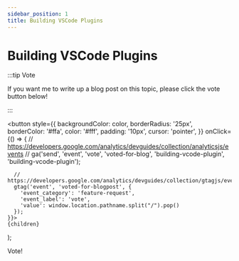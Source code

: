```yaml
---
sidebar_position: 1
title: Building VSCode Plugins
---
```


# Building VSCode Plugins

:::tip Vote

If you want me to write up a blog post on this topic, please click the vote button below!

:::

  <button
    style={{
      backgroundColor: color,
      borderRadius: '25px',
      borderColor: '#ffa',
      color: '#fff',
      padding: '10px',
      cursor: 'pointer',
    }}
    onClick={() => {
      // https://developers.google.com/analytics/devguides/collection/analyticsjs/events
      // ga('send', 'event', 'vote', 'voted-for-blog', 'building-vcode-plugin', 'building-vcode-plugin');
      
      // https://developers.google.com/analytics/devguides/collection/gtagjs/events
      gtag('event', 'voted-for-blogpost', {
        'event_category': 'feature-request',
        'event_label': 'vote',
        'value': window.location.pathname.split("/").pop()
      });
    }}>
    {children}
  </button>
);

<Highlight color="#25c2a0">Vote!</Highlight>
